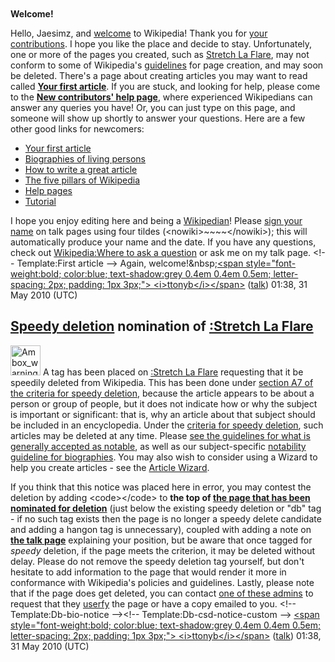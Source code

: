 <article id="27548194" title=User talk:Jaesimz>
	<talkpage id="27548194" title="User talk:Jaesimz">

'''Welcome!'''

Hello, Jaesimz, and [[Wikipedia:Welcome, newcomers|welcome]] to Wikipedia! Thank you for [[Special:Contributions/Jaesimz|your contributions]]. I hope you like the place and decide to stay. Unfortunately, one or more of the pages you created, such as [[Stretch La Flare]], may not conform to some of Wikipedia's [[Wikipedia:List of policies|guidelines]] for page creation, and may soon be deleted. 
{{Quote box
 | quote  = You may also wish to consider using a Wizard to help you create articles. See the [[Wikipedia:Article wizard|Article Wizard]]. Thank you.
 | source = 
 | width  = 20%
 | align  = right
}}
There's a page about creating articles you may want to read called '''[[Wikipedia:Your first article|Your first article]]'''. If you are stuck, and looking for help, please come to the '''[[Wikipedia:New contributors' help page|New contributors' help page]]''', where experienced Wikipedians can answer any queries you have! Or, you can just type '''{{t|helpme}}''' on this page, and someone will show up shortly to answer your questions. Here are a few other good links for newcomers:
* [[Wikipedia:Your first article|Your first article]]
* [[Wikipedia:BLP|Biographies of living persons]]
* [[Wikipedia:How to write a great article|How to write a great article]]
* [[Wikipedia:Five pillars|The five pillars of Wikipedia]]
* [[Help:Contents|Help pages]]
* [[Wikipedia:Tutorial|Tutorial]]
I hope you enjoy editing here and being a [[Wikipedia:Wikipedians|Wikipedian]]! Please [[Wikipedia:Sign your posts on talk pages|sign your name]] on talk pages using four tildes (&lt;nowiki&gt;~~~~&lt;/nowiki&gt;); this will automatically produce your name and the date. If you have any questions, check out [[Wikipedia:Where to ask a question]] or ask me on my talk page. &lt;!-- Template:First article --&gt; Again, welcome!&amp;nbsp;[[User:Ttonyb1|&lt;span style=&quot;font-weight:bold; color:blue; text-shadow:grey 0.4em 0.4em 0.5em; letter-spacing: 2px; padding: 1px 3px;&quot;&gt; &lt;i&gt;ttonyb&lt;/i&gt;&lt;/span&gt;]] ([[User talk:Ttonyb1#top|talk]]) 01:38, 31 May 2010 (UTC)

==[[Wikipedia:Criteria for speedy deletion|Speedy deletion]] nomination of [[:Stretch La Flare]]==
[[Image:Ambox warning_pn.svg|48px|left]] A tag has been placed on [[:Stretch La Flare]] requesting that it be speedily deleted from Wikipedia. This has been done under [[WP:CSD#A7|section A7 of the criteria for speedy deletion]], because the article appears to be about a person or group of people, but it does not indicate how or why the subject is important or significant: that is, why an article about that subject should be included in an encyclopedia. Under the [[WP:CSD#Articles|criteria for speedy deletion]], such articles may be deleted at any time. Please [[Wikipedia:Notability|see the guidelines for what is generally accepted as notable]], as well as our subject-specific [[Wikipedia:Notability (people)|notability guideline for biographies]]. You may also wish to consider using a Wizard to help you create articles - see the [[Wikipedia:Article wizard2.0|Article Wizard]]. 

If you think that this notice was placed here in error, you may contest the deletion by adding &lt;code&gt;{{tl|hangon}}&lt;/code&gt; to '''the top of [[:Stretch La Flare|the page that has been nominated for deletion]]''' (just below the existing speedy deletion or &quot;db&quot; tag - if no such tag exists then the page is no longer a speedy delete candidate and adding a hangon tag is unnecessary), coupled with adding a note on '''[[Talk:Stretch La Flare|the talk page]]''' explaining your position, but be aware that once tagged for ''speedy'' deletion, if the page meets the criterion, it may be deleted without delay. Please do not remove the speedy deletion tag yourself, but don't hesitate to add information to the page that would render it more in conformance with Wikipedia's policies and guidelines. Lastly, please note that if the page does get deleted, you can contact [[:Category:Wikipedia administrators who will provide copies of deleted articles|one of these admins]] to request that they  [[Wikipedia:Userfication#Userfication_of_deleted_content|userfy]] the page or have a copy emailed to you. &lt;!-- Template:Db-bio-notice --&gt;&lt;!-- Template:Db-csd-notice-custom --&gt; [[User:Ttonyb1|&lt;span style=&quot;font-weight:bold; color:blue; text-shadow:grey 0.4em 0.4em 0.5em; letter-spacing: 2px; padding: 1px 3px;&quot;&gt; &lt;i&gt;ttonyb&lt;/i&gt;&lt;/span&gt;]] ([[User talk:Ttonyb1#top|talk]]) 01:38, 31 May 2010 (UTC)
	</talkpage>
</article>